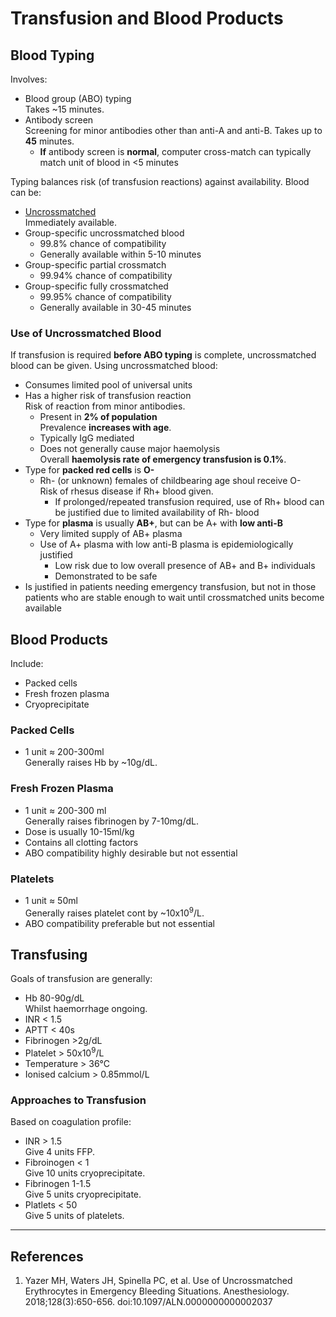 # Transfusion and Blood Products



## Blood Typing

Involves:

* Blood group (ABO) typing  
Takes ~15 minutes.
* Antibody screen  
Screening for minor antibodies other than anti-A and anti-B. Takes up to **45** minutes.
	* **If** antibody screen is **normal**, computer cross-match can typically match unit of blood in <5 minutes

Typing balances risk (of transfusion reactions) against availability. Blood can be:

* [Uncrossmatched](unxmatch)  
Immediately available.
* Group-specific uncrossmatched blood  
	* 99.8% chance of compatibility
	* Generally available within 5-10 minutes
* Group-specific partial crossmatch
	* 99.94% chance of compatibility
* Group-specific fully crossmatched
	* 99.95% chance of compatibility
	* Generally available in 30-45 minutes

### Use of Uncrossmatched Blood {#unxmatch}

If transfusion is required **before ABO typing** is complete, uncrossmatched blood can be given. Using uncrossmatched blood:

* Consumes limited pool of universal units
* Has a higher risk of transfusion reaction  
Risk of reaction from minor antibodies.
	* Present in **2% of population**  
	Prevalence **increases with age**.
	* Typically IgG mediated
	* Does not generally cause major haemolysis  
	Overall **haemolysis rate of emergency transfusion is 0.1%**.
* Type for **packed red cells** is **O-**
	* Rh- (or unknown) females of childbearing age shoul receive O-  
	Risk of rhesus disease if Rh+ blood given.
		* If prolonged/repeated transfusion required, use of Rh+ blood can be justified due to limited availability of Rh- blood
* Type for **plasma** is usually **AB+**, but can be A+ with **low anti-B**
	* Very limited supply of AB+ plasma
	* Use of A+ plasma with low anti-B plasma is epidemiologically justified  
		* Low risk due to low overall presence of AB+ and B+ individuals
		* Demonstrated to be safe
* Is justified in patients needing emergency transfusion, but not in those patients who are stable enough to wait until crossmatched units become available


## Blood Products

Include:

* Packed cells
* Fresh frozen plasma
* Cryoprecipitate


### Packed Cells

* 1 unit ≈ 200-300ml  
Generally raises Hb by ~10g/dL.


### Fresh Frozen Plasma

* 1 unit ≈ 200-300 ml  
Generally raises fibrinogen by 7-10mg/dL.
* Dose is usually 10-15ml/kg
* Contains all clotting factors
* ABO compatibility highly desirable but not essential


### Platelets

* 1 unit ≈ 50ml  
Generally raises platelet cont by ~10x10^9^/L.
* ABO compatibility preferable but not essential


## Transfusing

Goals of transfusion are generally:

* Hb 80-90g/dL  
Whilst haemorrhage ongoing.
* INR < 1.5
* APTT < 40s
* Fibrinogen >2g/dL
* Platelet > 50x10^9^/L
* Temperature > 36°C
* Ionised calcium > 0.85mmol/L

### Approaches to Transfusion

Based on coagulation profile:

* INR > 1.5  
Give 4 units FFP.
* Fibroinogen < 1  
Give 10 units cryoprecipitate.
* Fibrinogen 1-1.5  
Give 5 units cryoprecipitate.
* Platlets < 50  
Give 5 units of platelets.



---

## References

1. Yazer MH, Waters JH, Spinella PC, et al. Use of Uncrossmatched Erythrocytes in Emergency Bleeding Situations. Anesthesiology. 2018;128(3):650-656. doi:10.1097/ALN.0000000000002037